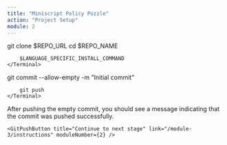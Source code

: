 ```yaml
---
title: "Miniscript Policy Puzzle"
action: "Project Setup"
module: 2
---
```


<ContentBox title="Project Setup" description="To begin, you need to clone the starter code needed for this challenge. Clone the repository to your local machine.">

<Step step='1' title='Clone the Repository'>
  <Terminal>git clone $REPO_URL</Terminal>
</Step>

<Step step="2" title="Install Dependencies">
    <Terminal>
        cd $REPO_NAME

        $LANGUAGE_SPECIFIC_INSTALL_COMMAND
    </Terminal>

</Step>

<Step step="3" title="Push an empty commit">
    <Terminal>
        git commit --allow-empty -m "Initial commit"

        git push
    </Terminal>

</Step>

<Text>After pushing the empty commit, you should see a message indicating that the commit was pushed successfully.</Text>

</ContentBox>

<GitPushContainer>
    <GitPushText content="Listening for push events..." moduleNumber={2} />

    <GitPushButton title="Continue to next stage" link="/module-3/instructions" moduleNumber={2} />

</GitPushContainer>
